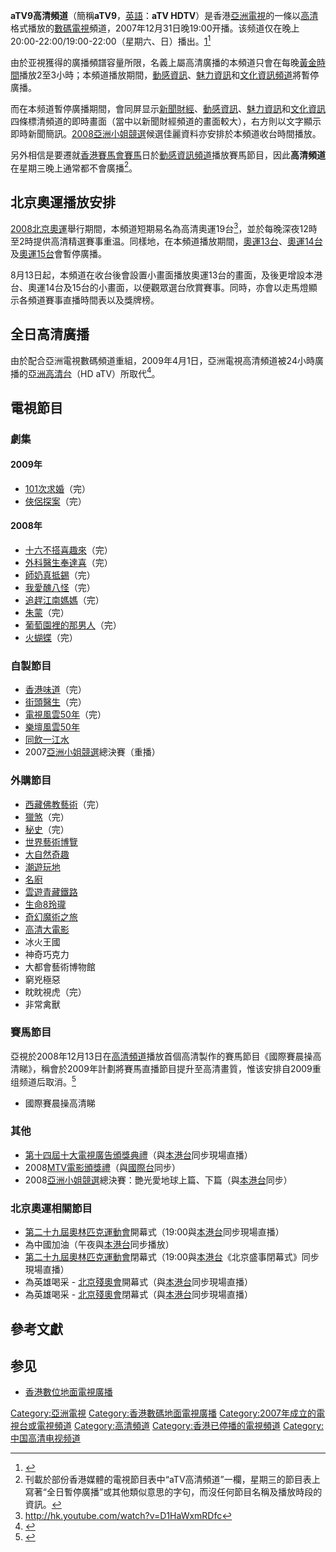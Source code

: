 {{lowercase}}
{{Otheruses|subject='''2009年4月1日以前所廣播'''的aTV高清頻道| other='''2009年4月1日開始'''由[[亞洲電視|亞洲電視]]所廣播的[[高清電視|高清電視頻道]]|亞洲電視亞洲台}}
{{TV channel|[[亞洲電視|亞洲電視]]|state=end}}
{{頻道資訊
|頻道名稱=亞洲電視高清頻道 <br/> {{lang|en|aTV HDTV}}
|頻道圖片檔案=2007_atv9_logo_2.jpg
|頻道圖片尺寸=250px
|頻道圖片名稱=亞洲電視高清頻道
|所屬國家={{HKG}}
|總部所在={{HKG}}[[大埔_(香港)|大埔]]
|播放地區=[[香港|香港]]、[[澳門|澳門]]
|開播日期=2007年12月31日
|停播日期=2009年4月1日
|頻道類別=娛樂綜合
|視頻格式=[[1080i|1080i]]
|收視率= 
|收視率調查時間= 
|收視率資料來源= 
|頻道口號= 
|擁有者= [[亞洲電視有限公司|亞洲電視有限公司]]
|持股者= 
|前頻道名稱= 
|被取代名稱=[[亞洲高清台|亞洲高清台]]、[[亞洲電視亞洲台|亞洲台]]
|集團同類頻道=[[本港台|本港台]]
|重播服務頻道= 
|頻道官方網站= https://web.archive.org/web/20110625143359/http://www.hkatv.com/v3/index.html
|備註= 
|}}
'''aTV9高清頻道'''（簡稱'''aTV9'''，[[英語|英語]]：'''aTV HDTV'''）是香港[[亞洲電視|亞洲電視]]的一條以[[高清電視|高清]]格式播放的[[數碼電視|數碼電視]]頻道，2007年12月31日晚19:00开播。该频道仅在晚上20:00-22:00/19:00-22:00（星期六、日）播出。[https://web.archive.org/web/20071228160625/http://www.hkatv.com/v3/schedule/schedule-19.html]<ref>{{Cite web |url=http://www.hkatv.com/v3/schedule/schedule-19.html |title=aTV高清頻道節目表 |accessdate=2007-12-25 |archive-date=2007-12-28 |archive-url=https://web.archive.org/web/20071228160625/http://www.hkatv.com/v3/schedule/schedule-19.html |dead-url=no }}</ref>

由於亚視獲得的廣播頻譜容量所限，名義上屬高清廣播的本頻道只會在每晚[[黃金時間|黃金時間]]播放2至3小時；本頻道播放期間，[[動感資訊頻道|動感資訊]]、[[魅力資訊頻道|魅力資訊]]和[[文化資訊頻道|文化資訊頻道]]將暫停廣播。

而在本频道暫停廣播期間，會同屏显示[[新聞財經頻道|新聞財經]]、[[動感資訊頻道|動感資訊]]、[[魅力資訊頻道|魅力資訊]]和[[文化資訊頻道|文化資訊]]四條標清頻道的即時畫面（當中以新聞財經頻道的畫面較大），右方則以文字顯示即時新聞簡訊。[[2008亞洲小姐競選|2008亞洲小姐競選]]候選佳麗資料亦安排於本頻道收台時間播放。

另外相信是要遷就[[香港賽馬會|香港賽馬會]][[賽馬|賽馬]]日於[[動感資訊頻道|動感資訊頻道]]播放賽馬節目，因此'''高清頻道'''在星期三晚上通常都不會廣播<ref>刊載於部份香港媒體的電視節目表中“aTV高清頻道”一欄，星期三的節目表上寫著“全日暫停廣播”或其他類似意思的字句，而沒任何節目名稱及播放時段的資訊。</ref>。

==北京奧運播放安排==

[[2008北京奧運|2008北京奧運]]舉行期間，本頻道短期易名為高清奧運19台<ref>http://hk.youtube.com/watch?v=D1HaWxmRDfc{{dead link|time=2017-11-11|fix-attempted=yes}}</ref>，並於每晚深夜12時至2時提供高清精選賽事重温。同樣地，在本頻道播放期間，[[動感資訊頻道|奧運13台]]、[[魅力資訊頻道|奧運14台]]及[[文化資訊頻道|奧運15台]]會暫停廣播。

8月13日起，本頻道在收台後會設置小畫面播放奧運13台的畫面，及後更增設本港台、奧運14台及15台的小畫面，以便觀眾選台欣賞賽事。同時，亦會以走馬燈顯示各頻道賽事直播時間表以及獎牌榜。

==全日高清廣播==

由於配合亞洲電視數碼頻道重組，2009年4月1日，亞洲電視高清頻道被24小時廣播的[[亞洲高清台|亞洲高清台]]（HD aTV）所取代<ref>{{Cite web |url=http://hk.news.yahoo.com/article/090323/4/bb7j.html |title=亞視新數碼頻道投資減少 |accessdate=2009-03-23 |archive-date=2009-03-26 |archive-url=https://web.archive.org/web/20090326191746/http://hk.news.yahoo.com/article/090323/4/bb7j.html |dead-url=no }}</ref>。

== 電視節目 ==
=== 劇集 ===
==== 2009年 ====
{{main|亞洲電視高清頻道電視劇集列表 (2009年)}}
*[[101次求婚|101次求婚]]（完）
*[[俠侶探案|俠侶探案]]（完）

==== 2008年 ====
{{main|亞洲電視高清頻道電視劇集列表 (2008年)}}
*[[十六不搭喜趣來|十六不搭喜趣來]]（完）
*[[外科醫生奉達熙|外科醫生奉達喜]]（完）
*[[師奶真抵錫|師奶真抵錫]]（完）
*[[我愛醜八怪|我愛醜八怪]]（完）
*[[追趕江南媽媽|追趕江南媽媽]]（完）
*[[朱蒙_(電視劇)|朱蒙]]（完）
*[[葡萄園裡的那男人|葡萄園裡的那男人]]（完）
*[[火蝴蝶|火蝴蝶]]（完）

=== 自製節目 ===
*[[香港味道|香港味道]]（完）
*[[街頭醫生|街頭醫生]]（完）
*[[電視風雲50年|電視風雲50年]]（完）
*[[樂壇風雲50年|樂壇風雲50年]]
*[[同飲一江水|同飲一江水]]
*2007[[亞洲小姐競選|亞洲小姐競選]]總決賽（重播）

=== 外購節目 ===
*[[西藏佛教藝術|西藏佛教藝術]]（完）
*[[獵煞|獵煞]]（完）
*[[秘史|秘史]]（完）
*[[世界藝術博覽|世界藝術博覽]]
*[[大自然奇趣|大自然奇趣]]
*[[潮遊玩地|潮遊玩地]]
*[[名廚|名廚]]
*[[雲遊青藏鐵路|雲遊青藏鐵路]]
*[[生命8玲瓏|生命8玲瓏]]
*[[奇幻魔術之旅|奇幻魔術之旅]]
*[[高清大電影|高清大電影]]
*冰火王國
*神奇巧克力
*大都會藝術博物館
*窮兇極惡
*眈眈視虎（完）
*非常禽獸

=== 賽馬節目 ===
{{main|亞洲電視賽馬節目}}
亞視於2008年12月13日在[[亞洲電視高清頻道|高清頻道]]播放首個高清製作的賽馬節目《國際賽晨操高清睇》，稱會於2009年計劃將賽馬直播節目提升至高清畫質，惟该安排自2009重组频道后取消。<ref>{{cite web  | language =zh-hant  | publisher =星島  | title =亞視數碼廣播「見步行步」  | url =http://hk.news.yahoo.com/article/090102/3/a0z0.html  | author =  | date =2009年1月3日  | accessdate =2009年1月18日  }}{{dead link|date=2017年11月 |bot=InternetArchiveBot |fix-attempted=yes }}</ref>
*國際賽晨操高清睇

=== 其他 ===
*[[第十四屆十大電視廣告頒獎典禮|第十四屆十大電視廣告頒獎典禮]]（與[[本港台|本港台]]同步現場直播）
*2008[[音樂電視網|MTV]][[電影頒獎禮|電影頒獎禮]]（與[[亞洲電視國際台|國際台]]同步）
*2008[[亞洲小姐競選|亞洲小姐競選]]總決賽：艷光愛地球上篇、下篇（與[[本港台|本港台]]同步）

=== 北京奧運相關節目 ===

*[[第二十九屆奧林匹克運動會|第二十九屆奧林匹克運動會]]開幕式（19:00與[[本港台|本港台]]同步現場直播）
*為中國加油（午夜與[[本港台|本港台]]同步播放）
*[[第二十九屆奧林匹克運動會|第二十九屆奧林匹克運動會]]閉幕式（19:00與[[本港台|本港台]]《北京盛事閉幕式》同步現場直播）
*為英雄喝采 - [[北京殘奧會|北京殘奧會]]開幕式（與[[本港台|本港台]]同步現場直播）
*為英雄喝采 - [[北京殘奧會|北京殘奧會]]閉幕式（與[[本港台|本港台]]同步現場直播）

== 參考文獻 ==
{{Reflist}}

== 参见 ==
*[[香港數位地面電視廣播|香港數位地面電視廣播]]

{{commons category|aTV HDTV}}

{{亞洲電視頻道}}

[[Category:亞洲電視|Category:亞洲電視]]
[[Category:香港數碼地面電視廣播|Category:香港數碼地面電視廣播]]
[[Category:2007年成立的電視台或電視頻道|Category:2007年成立的電視台或電視頻道]]
[[Category:高清頻道|Category:高清頻道]]
[[Category:香港已停播的電視頻道|Category:香港已停播的電視頻道]]
[[Category:中国高清电视频道|Category:中国高清电视频道]]